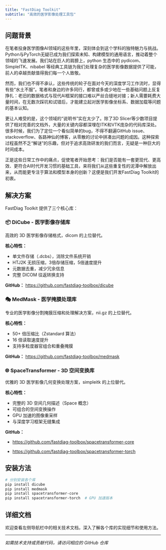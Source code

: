 ```yaml
---
title: "FastDiag Toolkit"
subtitle: "高效的医学影像处理工具包"
---
```


## 问题背景

在笔者投身医学图像AI领域的这些年里，深刻体会到这个学科的独特魅力与挑战。Python与PyTorch无疑已成为我们探索未知、构建模型的通用语言，推动着整个领域的飞速发展。我们站在巨人的肩膀上，python 生态中的 pydicom、SimpleITK、nibabel 等经典工具链为我们处理复杂的医学影像数据提供了可能，前人的卓越贡献值得我们每一个人致敬。

然而，我们也不得不承认，这些传统的轮子在面对今天的深度学习工作流时，显得有些“水土不服”。笔者和身边的许多同行，都曾或多或少地在一些基础问题上反复挣扎：老旧的数据格式与现代AI框架的接口难以严丝合缝地对接；新人需要耗费大量时间，在无数次踩坑和试错后，才能建立起对医学影像坐标系、数据加载等问题的基本认知。

更让人难受的是，这个领域的“说明书”实在太少了。除了3D Slicer等少数项目提供了相对完善的文档外，大量的关键内容都深埋在ITK和VTK庞杂的代码库深处。很多时候，我们为了定位一个看似简单的bug，不得不翻遍GitHub issue、stackoverflow、各路神仙的博客，从零散的讨论中拼凑出问题的成因。这种探索过程虽然不乏“解谜”的乐趣，但对于追求高效研发的我们而言，无疑是一种巨大的时间成本。

正是这些日常工作中的痛点，促使笔者开始思考：我们是否能有一套更现代、更高效、更符合AI时代开发习惯的基础工具，来将我们从这些重复性的泥潭中解放出来，从而能更专注于算法和模型本身的创新？这便是我们开发FastDiag Toolkit的初衷。

## 解决方案

FastDiag Toolkit 提供了三个核心库：

### 📦 DiCube - 医学影像存储库

高效的 3D 医学影像存储格式，dicom 的上位替代。

**核心特性：**

- 单文件存储（.dcbs），消除文件系统开销
- HTJ2K 无损压缩，3倍存储压缩，5倍速度提升
- 元数据去重，减少冗余信息
- 完整 DICOM 往返转换支持

**GitHub：** [https://github.com/fastdiag-toolbox/dicube](https://github.com/fastdiag-toolbox/dicube)

### 🎭 MedMask - 医学掩膜处理库

专业的医学影像分割掩膜压缩和处理解决方案，nii.gz 的上位替代。

**核心特性：**

- 50+ 倍压缩比（Zstandard 算法）
- 16 倍读取速度提升
- 支持多粒度器官组合和重叠掩膜

**GitHub：** [https://github.com/fastdiag-toolbox/medmask](https://github.com/fastdiag-toolbox/medmask)

### 🌐 SpaceTransformer - 3D 空间变换库

优雅的 3D 医学影像几何变换处理方案，simpleitk 的上位替代。

**核心特性：**

- 完整的 3D 空间几何描述（Space 概念）
- 可组合的空间变换操作
- GPU 加速的图像重采样
- 与深度学习框架无缝集成

**GitHub：** 

- [https://github.com/fastdiag-toolbox/spacetransformer-core](https://github.com/fastdiag-toolbox/spacetransformer-core) 

 - [https://github.com/fastdiag-toolbox/spacetransformer-torch](https://github.com/fastdiag-toolbox/spacetransformer-torch)

## 安装方法

```bash
# 分别安装各个库
pip install dicube
pip install medmask
pip install spacetransformer-core
pip install spacetransformer-torch  # GPU 加速版本
```

## 详细文档

欢迎查看左侧导航栏中的相关技术文档，深入了解各个库的实现细节和使用方法。

---

*如需技术支持或贡献代码，请访问相应的 GitHub 仓库*


